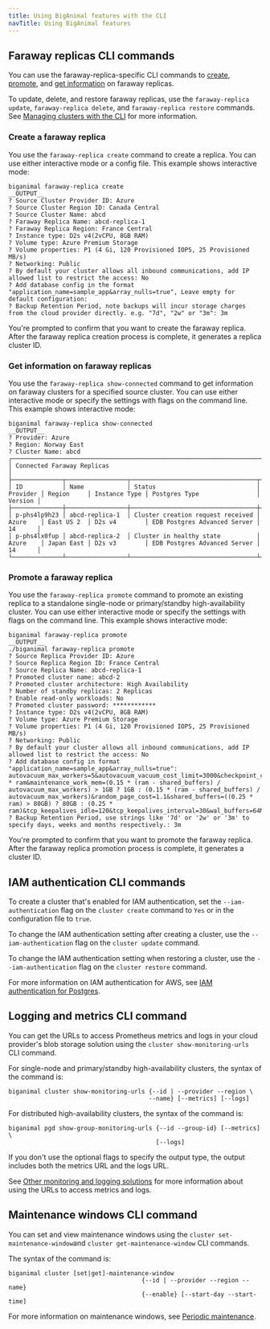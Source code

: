 ```yaml
---
title: Using BigAnimal features with the CLI
navTitle: Using BigAnimal features
---
```


## Faraway replicas CLI commands

You can use the faraway-replica-specific CLI commands to [create](#create-a-faraway-replica), [promote](#promote-a-faraway-replica), and [get information](#get-information-on-faraway-replicas) on faraway replicas. 

To update, delete, and restore faraway replicas, use the `faraway-replica update`, `faraway-replica delete`, and `faraway-replica restore` commands. See [Managing clusters with the CLI](/biganimal/latest/reference/cli/managing_clusters/) for more information.

### Create a faraway replica
You use the `faraway-replica create` command to create a replica. You can use either interactive mode or a config file. This example shows interactive mode:

```
biganimal faraway-replica create
__OUTPUT__
? Source Cluster Provider ID: Azure
? Source Cluster Region ID: Canada Central
? Source Cluster Name: abcd
? Faraway Replica Name: abcd-replica-1
? Faraway Replica Region: France Central
? Instance type: D2s v4(2vCPU, 8GB RAM)
? Volume type: Azure Premium Storage
? Volume properties: P1 (4 Gi, 120 Provisioned IOPS, 25 Provisioned MB/s)
? Networking: Public
? By default your cluster allows all inbound communications, add IP allowed list to restrict the access: No
? Add database config in the format "application_name=sample_app&array_nulls=true", Leave empty for default configuration: 
? Backup Retention Period, note backups will incur storage charges from the cloud provider directly. e.g. "7d", "2w" or "3m": 3m
```
You're prompted to confirm that you want to create the faraway replica. After the faraway replica creation process is complete, it generates a replica cluster ID.

### Get information on faraway replicas
You use the `faraway-replica show-connected` command to get information on faraway clusters for a specified source cluster. You can use either interactive mode or specify the settings with flags on the command line. This example shows interactive mode:

```
biganimal faraway-replica show-connected
__OUTPUT__
? Provider: Azure
? Region: Norway East
? Cluster Name: abcd
┌─────────────────────────────────────────────────────────────────────────────────────────────────────────────────────────────────────────────────────┐
│ Connected Faraway Replicas                                                                                                                          │
├──────────────┬─────────────────┬───────────────────────────────────┬──────────┬────────────┬───────────────┬──────────────────────────────┬─────────┤
│ ID           │ Name            │ Status                            │ Provider │ Region     │ Instance Type │ Postgres Type                │ Version │
├──────────────┼─────────────────┼───────────────────────────────────┼──────────┼────────────┼───────────────┼──────────────────────────────┼─────────┤
│ p-phs4lp9h23 │ abcd-replica-1  │ Cluster creation request received │ Azure    │ East US 2  │ D2s v4        │ EDB Postgres Advanced Server │ 14      │
│ p-phs4lx0fup │ abcd-replica-2  │ Cluster in healthy state          │ Azure    │ Japan East │ D2s v3        │ EDB Postgres Advanced Server │ 14      │
└──────────────┴─────────────────┴───────────────────────────────────┴──────────┴────────────┴───────────────┴──────────────────────────────┴─────────┘
```

### Promote a faraway replica

You use the `faraway-replica promote` command to promote an existing replica to a standalone single-node or primary/standby high-availability cluster. You can use either interactive mode or specify the settings with flags on the command line. This example shows interactive mode:

```
biganimal faraway-replica promote
__OUTPUT__
./biganimal faraway-replica promote
? Source Replica Provider ID: Azure
? Source Replica Region ID: France Central
? Source Replica Name: abcd-replica-1
? Promoted cluster name: abcd-2
? Promoted cluster architecture: High Availability
? Number of standby replicas: 2 Replicas
? Enable read-only workloads: No
? Promoted cluster password: ************
? Instance type: D2s v4(2vCPU, 8GB RAM)
? Volume type: Azure Premium Storage
? Volume properties: P1 (4 Gi, 120 Provisioned IOPS, 25 Provisioned MB/s)
? Networking: Public
? By default your cluster allows all inbound communications, add IP allowed list to restrict the access: No
? Add database config in format "application_name=sample_app&array_nulls=true": autovacuum_max_workers=5&autovacuum_vacuum_cost_limit=3000&checkpoint_completion_target=0.9&checkpoint_timeout=15min&cpu_tuple_cost=0.03&effective_cache_size=0.75 * ram&maintenance_work_mem=(0.15 * (ram - shared_buffers) / autovacuum_max_workers) > 1GB ? 1GB : (0.15 * (ram - shared_buffers) / autovacuum_max_workers)&random_page_cost=1.1&shared_buffers=((0.25 * ram) > 80GB) ? 80GB : (0.25 * ram)&tcp_keepalives_idle=120&tcp_keepalives_interval=30&wal_buffers=64MB&wal_compression=on
? Backup Retention Period, use strings like '7d' or '2w' or '3m' to specify days, weeks and months respectively.: 3m
```
You're prompted to confirm that you want to promote the faraway replica. After the faraway replica promotion process is complete, it generates a cluster ID.

## IAM authentication CLI commands

To create a cluster that's enabled for IAM authentication, set the `--iam-authentication` flag on the `cluster create` command to `Yes` or in the configuration file to  `true`.

To change the IAM authentication setting after creating a cluster, use the `--iam-authentication` flag on the `cluster update` command. 

To change the IAM authentication setting when restoring a cluster, use the `--iam-authentication` flag on the `cluster restore` command. 

For more information on IAM authentication for AWS, see [IAM authentication for Postgres](/biganimal/latest/using_cluster/01_postgres_access/#iam-authentication-for-postgres).

## Logging and metrics CLI command

You can get the URLs to access Prometheus metrics and logs in your cloud provider's blob storage solution using the `cluster show-monitoring-urls` CLI command.

For single-node and primary/standby high-availability clusters, the syntax of the command is:

```
biganimal cluster show-monitoring-urls {--id | --provider --region \
                                       --name} [--metrics] [--logs]
```

For distributed high-availability clusters, the syntax of the command is:

```
biganimal pgd show-group-monitoring-urls {--id --group-id} [--metrics] \
                                         [--logs]
```


If you don't use the optional flags to specify the output type, the output includes both the metrics URL and the logs URL. 

See [Other monitoring and logging solutions](/biganimal/latest/using_cluster/05_monitoring_and_logging/other_monitoring/) for more information about using the URLs to access metrics and logs. 

## Maintenance windows CLI command

You can set and view maintenance windows using the `cluster set-maintenance-window`and `cluster get-maintenance-window` CLI commands.

The syntax of the command is: 

```
biganimal cluster [set|get]-maintenance-window 
                                     {--id | --provider --region --name}
                                     {--enable} [--start-day --start-time]
```

For more information on maintenance windows, see [Periodic maintenance](/biganimal/release/overview/updates).